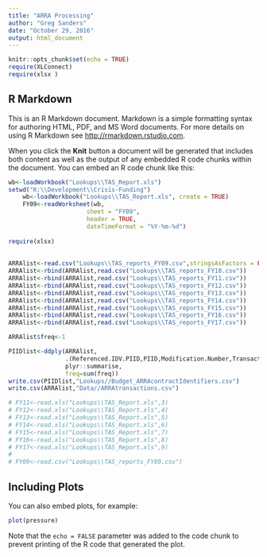 ```yaml
---
title: "ARRA Processing"
author: "Greg Sanders"
date: "October 29, 2016"
output: html_document
---
```


```r
knitr::opts_chunk$set(echo = TRUE)
require(XLConnect)
require(xlsx )

```

## R Markdown

This is an R Markdown document. Markdown is a simple formatting syntax for authoring HTML, PDF, and MS Word documents. For more details on using R Markdown see <http://rmarkdown.rstudio.com>.

When you click the **Knit** button a document will be generated that includes both content as well as the output of any embedded R code chunks within the document. You can embed an R code chunk like this:


```r

wb<-loadWorkbook("Lookups\\TAS_Report.xls")
setwd("K:\\Development\\Crisis-Funding")
    wb<-loadWorkbook("Lookups\\TAS_Report.xls", create = TRUE)
    FY09<-readWorksheet(wb, 
                      sheet = "FY09",
                      header = TRUE,
                      dateTimeFormat = "%Y-%m-%d")
    
require(xlsx)
    
    
ARRAlist<-read.csv("Lookups\\TAS_reports_FY09.csv",stringsAsFactors = FALSE)
ARRAlist<-rbind(ARRAlist,read.csv("Lookups\\TAS_reports_FY10.csv"))
ARRAlist<-rbind(ARRAlist,read.csv("Lookups\\TAS_reports_FY11.csv"))
ARRAlist<-rbind(ARRAlist,read.csv("Lookups\\TAS_reports_FY12.csv"))
ARRAlist<-rbind(ARRAlist,read.csv("Lookups\\TAS_reports_FY13.csv"))
ARRAlist<-rbind(ARRAlist,read.csv("Lookups\\TAS_reports_FY14.csv"))
ARRAlist<-rbind(ARRAlist,read.csv("Lookups\\TAS_reports_FY15.csv"))
ARRAlist<-rbind(ARRAlist,read.csv("Lookups\\TAS_reports_FY16.csv"))
ARRAlist<-rbind(ARRAlist,read.csv("Lookups\\TAS_reports_FY17.csv"))

ARRAlist$freq<-1

PIIDlist<-ddply(ARRAlist,
                .(Referenced.IDV.PIID,PIID,Modification.Number,Transaction.Number),
                plyr::summarise,
                freq=sum(freq))
write.csv(PIIDlist,"Lookups//Budget_ARRAcontractIdentifiers.csv")
write.csv(ARRAlist,"Data//ARRAtransactions.csv")

# FY11<-read.xls("Lookups\\TAS_Report.xls",3)
# FY12<-read.xls("Lookups\\TAS_Report.xls",4)
# FY13<-read.xls("Lookups\\TAS_Report.xls",5)
# FY14<-read.xls("Lookups\\TAS_Report.xls",6)
# FY15<-read.xls("Lookups\\TAS_Report.xls",7)
# FY16<-read.xls("Lookups\\TAS_Report.xls",8)
# FY17<-read.xls("Lookups\\TAS_Report.xls",9)
# 
# FY09<-read.csv("Lookups\\TAS_reports_FY09.csv")
```

## Including Plots

You can also embed plots, for example:

```r
plot(pressure)
```

Note that the `echo = FALSE` parameter was added to the code chunk to prevent printing of the R code that generated the plot.
